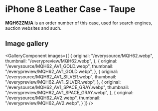 
# iPhone 8 Leather Case - Taupe

<Callout type='info' emoji='👉🏻'>**MQH62ZM/A** is an order number of this case, used for search engines, auction websites and such.</Callout>

## Image gallery

<GalleryComponent
    images={[
      {
        original: "/everysource/MQH62.webp",
        thumbnail: "/everypreview/MQH62.webp",
      },
      {
        original: "/everysource/MQH62_AV1_GOLD.webp",
        thumbnail: "/everypreview/MQH62_AV1_GOLD.webp",
      },
      {
        original: "/everysource/MQH62_AV1_SILVER.webp",
        thumbnail: "/everypreview/MQH62_AV1_SILVER.webp",
      },
      {
        original: "/everysource/MQH62_AV1_SPACE_GRAY.webp",
        thumbnail: "/everypreview/MQH62_AV1_SPACE_GRAY.webp",
      },
      {
        original: "/everysource/MQH62_AV2.webp",
        thumbnail: "/everypreview/MQH62_AV2.webp",
      }
    ]}
  />
